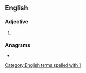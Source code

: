 {{also|a1|A1|A-1|A-1+}}
==English==
{{wikipedia|A1}}

===Adjective===
{{en-adj|-}}

# {{alternative form of|en|A1}}

===Anagrams===
* {{anagrams|en|a=1a|1-A|1A}}

[[Category:English terms spelled with 1]]